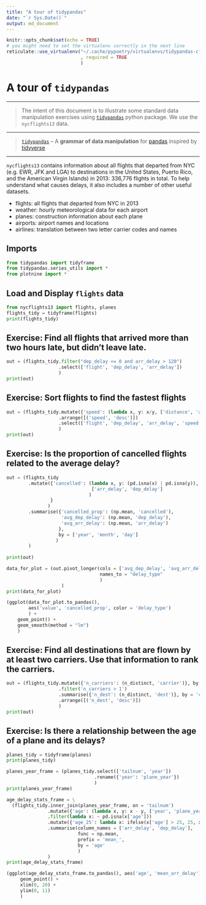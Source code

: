 ```yaml
---
title: "A tour of tidypandas"
date: "`r Sys.Date()`"
output: md_document
---
```


```r
knitr::opts_chunk$set(echo = TRUE)
# you might need to set the virtualenv correctly in the next line
reticulate::use_virtualenv("~/.cache/pypoetry/virtualenvs/tidypandas-cfuMUHaV-py3.8/"
                           , required = TRUE
                           )
```

# A tour of `tidypandas`

----

> The intent of this document is to illustrate some standard data manipulation exercises
 using [`tidypandas`](https://github.com/talegari/tidypandas) python package. We use the `nycflights13` data.

----
 
> [`tidypandas`](https://github.com/talegari/tidypandas) -- A **grammar of data manipulation** for [pandas](https://pandas.pydata.org/docs/index.html) inspired by [tidyverse](https://tidyverse.tidyverse.org/)

----

`nycflights13` contains information about all flights that departed from NYC (e.g. EWR, JFK and LGA) to destinations in the United States, Puerto Rico, and the American Virgin Islands) in 2013: 336,776 flights in total. To help understand what causes delays, it also includes a number of other useful datasets.
    
  - flights: all flights that departed from NYC in 2013
  - weather: hourly meteorological data for each airport
  - planes: construction information about each plane
  - airports: airport names and locations
  - airlines: translation between two letter carrier codes and names

## Imports

```python
from tidypandas import tidyframe
from tidypandas.series_utils import *
from plotnine import *
```

## Load and Display `flights` data

```python
from nycflights13 import flights, planes
flights_tidy = tidyframe(flights)
print(flights_tidy)
```


## Exercise: Find all flights that arrived more than two hours late, but didn’t leave late.

```python
out = (flights_tidy.filter("dep_delay <= 0 and arr_delay > 120")
                   .select(['flight', 'dep_delay', 'arr_delay'])
                   )
print(out)
```
## Exercise: Sort flights to find the fastest flights

```python
out = (flights_tidy.mutate({'speed': (lambda x, y: x/y, ['distance', 'air_time'])})
                   .arrange([('speed', 'desc')])
                   .select(['flight', 'dep_delay', 'arr_delay', 'speed'])
                   )
print(out)
```

## Exercise: Is the proportion of cancelled flights related to the average delay?


```python
out = (flights_tidy
        .mutate({'cancelled': (lambda x, y: (pd.isna(x) | pd.isna(y)),
                               ['arr_delay', 'dep_delay']
                              )
                }
               )
        .summarise({'cancelled_prop': (np.mean, 'cancelled'),
                    'avg_dep_delay': (np.mean, 'dep_delay'),
                    'avg_arr_delay': (np.mean, 'arr_delay')
                   },
                   by = ['year', 'month', 'day']
                  )
        )
                        
print(out)
```



```python
data_for_plot = (out.pivot_longer(cols = ['avg_dep_delay', 'avg_arr_delay'],
                                  names_to = "delay_type"
                                  )
                    )
print(data_for_plot)

(ggplot(data_for_plot.to_pandas(),
        aes('value', 'cancelled_prop', color = 'delay_type')
        ) +
    geom_point() +
    geom_smooth(method = "lm")
    )
```

## Exercise: Find all destinations that are flown by at least two carriers. Use that information to rank the carriers.

```python
out = (flights_tidy.mutate({'n_carriers': (n_distinct, 'carrier')}, by = 'dest')
                   .filter('n_carriers > 1')
                   .summarise({'n_dest': (n_distinct, 'dest')}, by = 'carrier')
                   .arrange([('n_dest', 'desc')])
                   )
print(out)
```


## Exercise: Is there a relationship between the age of a plane and its delays?

```python
planes_tidy = tidyframe(planes)
print(planes_tidy)

planes_year_frame = (planes_tidy.select(['tailnum', 'year'])
                                .rename({'year': 'plane_year'})
                                )
print(planes_year_frame)

age_delay_stats_frame = \
  (flights_tidy.inner_join(planes_year_frame, on = 'tailnum')
               .mutate({'age': (lambda x, y: x - y, ['year', 'plane_year'])})
               .filter(lambda x: ~ pd.isna(x['age']))
               .mutate({'age_25': lambda x: ifelse(x['age'] > 25, 25, x['age'])})
               .summarise(column_names = ['arr_delay', 'dep_delay'],
                          func = np.mean,
                          prefix = 'mean_',
                          by = 'age'
                          )
               )
print(age_delay_stats_frame)

(ggplot(age_delay_stats_frame.to_pandas(), aes('age', 'mean_arr_delay')) +
     geom_point() +
     xlim(0, 20) +
     ylim(0, 11)
     )
```
